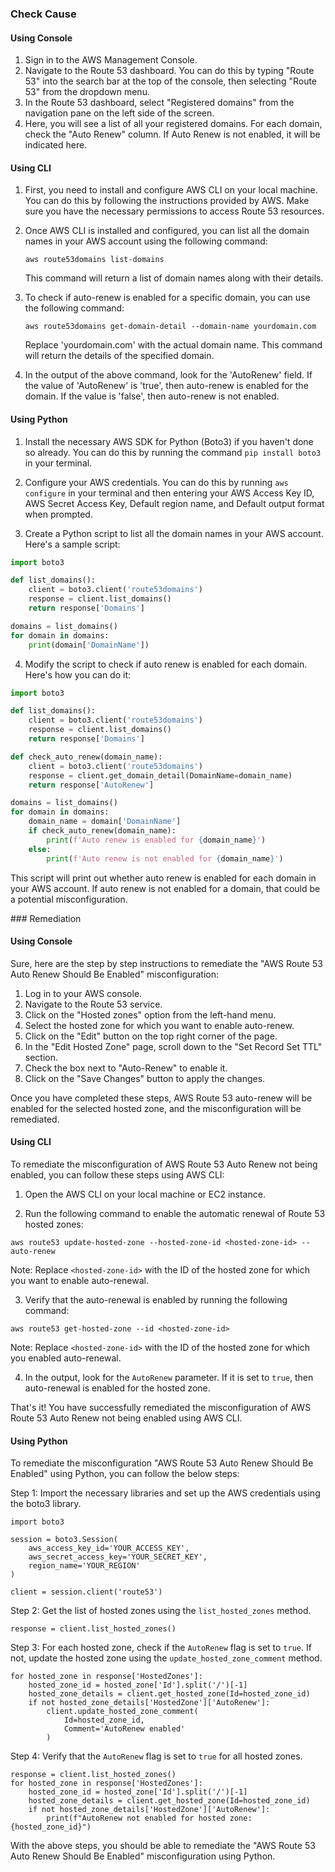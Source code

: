 

<Tabs><Tab title='Cause'>
### Check Cause

#### Using Console

1. Sign in to the AWS Management Console.
2. Navigate to the Route 53 dashboard. You can do this by typing "Route 53" into the search bar at the top of the console, then selecting "Route 53" from the dropdown menu.
3. In the Route 53 dashboard, select "Registered domains" from the navigation pane on the left side of the screen.
4. Here, you will see a list of all your registered domains. For each domain, check the "Auto Renew" column. If Auto Renew is not enabled, it will be indicated here.

#### Using CLI

1. First, you need to install and configure AWS CLI on your local machine. You can do this by following the instructions provided by AWS. Make sure you have the necessary permissions to access Route 53 resources.

2. Once AWS CLI is installed and configured, you can list all the domain names in your AWS account using the following command:

   ```
   aws route53domains list-domains
   ```

   This command will return a list of domain names along with their details.

3. To check if auto-renew is enabled for a specific domain, you can use the following command:

   ```
   aws route53domains get-domain-detail --domain-name yourdomain.com
   ```

   Replace 'yourdomain.com' with the actual domain name. This command will return the details of the specified domain.

4. In the output of the above command, look for the 'AutoRenew' field. If the value of 'AutoRenew' is 'true', then auto-renew is enabled for the domain. If the value is 'false', then auto-renew is not enabled.

#### Using Python

1. Install the necessary AWS SDK for Python (Boto3) if you haven't done so already. You can do this by running the command `pip install boto3` in your terminal.

2. Configure your AWS credentials. You can do this by running `aws configure` in your terminal and then entering your AWS Access Key ID, AWS Secret Access Key, Default region name, and Default output format when prompted.

3. Create a Python script to list all the domain names in your AWS account. Here's a sample script:

```python
import boto3

def list_domains():
    client = boto3.client('route53domains')
    response = client.list_domains()
    return response['Domains']

domains = list_domains()
for domain in domains:
    print(domain['DomainName'])
```

4. Modify the script to check if auto renew is enabled for each domain. Here's how you can do it:

```python
import boto3

def list_domains():
    client = boto3.client('route53domains')
    response = client.list_domains()
    return response['Domains']

def check_auto_renew(domain_name):
    client = boto3.client('route53domains')
    response = client.get_domain_detail(DomainName=domain_name)
    return response['AutoRenew']

domains = list_domains()
for domain in domains:
    domain_name = domain['DomainName']
    if check_auto_renew(domain_name):
        print(f'Auto renew is enabled for {domain_name}')
    else:
        print(f'Auto renew is not enabled for {domain_name}')
```

This script will print out whether auto renew is enabled for each domain in your AWS account. If auto renew is not enabled for a domain, that could be a potential misconfiguration.

</Tab>

<Tab title='Remediation'>
### Remediation

#### Using Console

Sure, here are the step by step instructions to remediate the "AWS Route 53 Auto Renew Should Be Enabled" misconfiguration:

1. Log in to your AWS console.
2. Navigate to the Route 53 service.
3. Click on the "Hosted zones" option from the left-hand menu.
4. Select the hosted zone for which you want to enable auto-renew.
5. Click on the "Edit" button on the top right corner of the page.
6. In the "Edit Hosted Zone" page, scroll down to the "Set Record Set TTL" section.
7. Check the box next to "Auto-Renew" to enable it.
8. Click on the "Save Changes" button to apply the changes.

Once you have completed these steps, AWS Route 53 auto-renew will be enabled for the selected hosted zone, and the misconfiguration will be remediated.

#### Using CLI

To remediate the misconfiguration of AWS Route 53 Auto Renew not being enabled, you can follow these steps using AWS CLI:

1. Open the AWS CLI on your local machine or EC2 instance.

2. Run the following command to enable the automatic renewal of Route 53 hosted zones:

```
aws route53 update-hosted-zone --hosted-zone-id <hosted-zone-id> --auto-renew
```

Note: Replace `<hosted-zone-id>` with the ID of the hosted zone for which you want to enable auto-renewal.

3. Verify that the auto-renewal is enabled by running the following command:

```
aws route53 get-hosted-zone --id <hosted-zone-id>
```

Note: Replace `<hosted-zone-id>` with the ID of the hosted zone for which you enabled auto-renewal.

4. In the output, look for the `AutoRenew` parameter. If it is set to `true`, then auto-renewal is enabled for the hosted zone.

That's it! You have successfully remediated the misconfiguration of AWS Route 53 Auto Renew not being enabled using AWS CLI.

#### Using Python

To remediate the misconfiguration "AWS Route 53 Auto Renew Should Be Enabled" using Python, you can follow the below steps:

Step 1: Import the necessary libraries and set up the AWS credentials using the boto3 library.

```
import boto3

session = boto3.Session(
    aws_access_key_id='YOUR_ACCESS_KEY',
    aws_secret_access_key='YOUR_SECRET_KEY',
    region_name='YOUR_REGION'
)

client = session.client('route53')
```

Step 2: Get the list of hosted zones using the `list_hosted_zones` method.

```
response = client.list_hosted_zones()
```

Step 3: For each hosted zone, check if the `AutoRenew` flag is set to `true`. If not, update the hosted zone using the `update_hosted_zone_comment` method.

```
for hosted_zone in response['HostedZones']:
    hosted_zone_id = hosted_zone['Id'].split('/')[-1]
    hosted_zone_details = client.get_hosted_zone(Id=hosted_zone_id)
    if not hosted_zone_details['HostedZone']['AutoRenew']:
        client.update_hosted_zone_comment(
            Id=hosted_zone_id,
            Comment='AutoRenew enabled'
        )
```

Step 4: Verify that the `AutoRenew` flag is set to `true` for all hosted zones.

```
response = client.list_hosted_zones()
for hosted_zone in response['HostedZones']:
    hosted_zone_id = hosted_zone['Id'].split('/')[-1]
    hosted_zone_details = client.get_hosted_zone(Id=hosted_zone_id)
    if not hosted_zone_details['HostedZone']['AutoRenew']:
        print(f"AutoRenew not enabled for hosted zone: {hosted_zone_id}")
```

With the above steps, you should be able to remediate the "AWS Route 53 Auto Renew Should Be Enabled" misconfiguration using Python.


</Tab>
</Tabs>